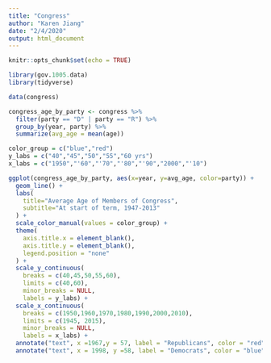 ```yaml
---
title: "Congress"
author: "Karen Jiang"
date: "2/4/2020"
output: html_document
---
```


```r
knitr::opts_chunk$set(echo = TRUE)

library(gov.1005.data)
library(tidyverse)
```

```r
data(congress)

congress_age_by_party <- congress %>%
  filter(party == "D" | party == "R") %>% 
  group_by(year, party) %>%
  summarize(avg_age = mean(age))

color_group = c("blue","red")
y_labs = c("40","45","50","55","60 yrs")
x_labs = c("1950","'60","'70","'80","'90","2000","'10")

ggplot(congress_age_by_party, aes(x=year, y=avg_age, color=party)) + 
  geom_line() + 
  labs(
    title="Average Age of Members of Congress",
    subtitle="At start of term, 1947-2013"
  ) + 
  scale_color_manual(values = color_group) + 
  theme(
    axis.title.x = element_blank(),
    axis.title.y = element_blank(),
    legend.position = "none"
  ) +
  scale_y_continuous(
    breaks = c(40,45,50,55,60),
    limits = c(40,60), 
    minor_breaks = NULL, 
    labels = y_labs) +
  scale_x_continuous(
    breaks = c(1950,1960,1970,1980,1990,2000,2010), 
    limits = c(1945, 2015),
    minor_breaks = NULL, 
    labels = x_labs) +
  annotate("text", x =1967,y = 57, label = "Republicans", color = "red") +
  annotate("text", x = 1998, y =58, label = "Democrats", color = "blue")

```

